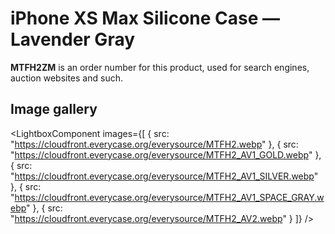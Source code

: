 
# iPhone XS Max Silicone Case — Lavender Gray

<Callout type='info' emoji='👉🏻'>**MTFH2ZM** is an order number for this product, used for search engines, auction websites and such.</Callout>

## Image gallery

<LightboxComponent
    images={[
      {
        src: "https://cloudfront.everycase.org/everysource/MTFH2.webp"
      },
      {
        src: "https://cloudfront.everycase.org/everysource/MTFH2_AV1_GOLD.webp"
      },
      {
        src: "https://cloudfront.everycase.org/everysource/MTFH2_AV1_SILVER.webp"
      },
      {
        src: "https://cloudfront.everycase.org/everysource/MTFH2_AV1_SPACE_GRAY.webp"
      },
      {
        src: "https://cloudfront.everycase.org/everysource/MTFH2_AV2.webp"
      }
    ]}
  />
